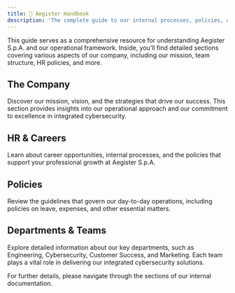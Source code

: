 ```yaml
---
title: 👋 Aegister Handbook
description: 'The complete guide to our internal processes, policies, and team structures at Aegister S.p.A.'
---
```


This guide serves as a comprehensive resource for understanding Aegister S.p.A. and our operational framework. Inside, you’ll find detailed sections covering various aspects of our company, including our mission, team structure, HR policies, and more.

## The Company

Discover our mission, vision, and the strategies that drive our success. This section provides insights into our operational approach and our commitment to excellence in integrated cybersecurity.

## HR & Careers

Learn about career opportunities, internal processes, and the policies that support your professional growth at Aegister S.p.A.

## Policies

Review the guidelines that govern our day-to-day operations, including policies on leave, expenses, and other essential matters.

## Departments & Teams

Explore detailed information about our key departments, such as Engineering, Cybersecurity, Customer Success, and Marketing. Each team plays a vital role in delivering our integrated cybersecurity solutions.

For further details, please navigate through the sections of our internal documentation.